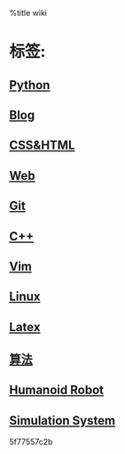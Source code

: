 %title wiki 

= 标签: =
== [[./python/python|Python]] ==
== [[./blog/blog|Blog]] ==
== [[./html/css|CSS&HTML]] ==
== [[./web|Web]] ==
== [[./git/git|Git]] ==
== [[./cpp/cpp|C++]] ==
== [[./vim/vim|Vim]] ==
== [[./linux/linux|Linux]] ==
== [[./latex|Latex]] ==
== [[./algorithm|算法]] ==
==[[./robot/robot| Humanoid Robot]] ==
== [[./sim/sim|Simulation System]] ==
5f77557c2b
